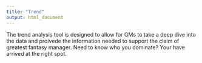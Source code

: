 ```yaml
---
title: "Trend"
output: html_document
---
```

The trend analysis tool is designed to allow for GMs to take a deep dive into the data and proivede the information needed to support the claim of greatest fantasy manager. Need to know who you dominate? Your have arrived at the right spot.  
